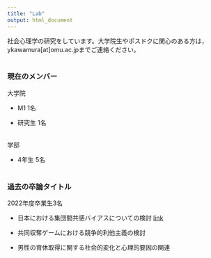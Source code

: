---
title: "Lab"
output: html_document
---

社会心理学の研究をしています。大学院生やポスドクに関心のある方は，ykawamura[at]omu.ac.jpまでご連絡ください。
<br/><br/>

### 現在のメンバー

大学院

- M1 1名

- 研究生 1名
<br/><br/>

学部

- 4年生 5名
<br/><br/>

### 過去の卒論タイトル

2022年度卒業生3名

- 日本における集団間共感バイアスについての検討 <a href="https://doi.org/10.5178/lebs.2023.102" target="_blank">link</a>

- 共同収奪ゲームにおける競争的利他主義の検討

- 男性の育休取得に関する社会的変化と心理的要因の関連

